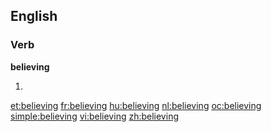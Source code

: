==English==

===Verb===
'''believing'''

# {{present participle of|[[believe]]}}

[[et:believing]]
[[fr:believing]]
[[hu:believing]]
[[nl:believing]]
[[oc:believing]]
[[simple:believing]]
[[vi:believing]]
[[zh:believing]]